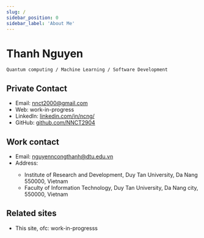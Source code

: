 ```yaml
---
slug: /
sidebar_position: 0
sidebar_label: 'About Me'
---
```


# Thanh Nguyen

`Quantum computing / Machine Learning / Software Development`

## Private Contact
- <Icon icon="fa-envelope fa-fw" size="lg" /> Email: nnct2000@gmail.com
- <Icon icon="fa-globe fa-fw" size="lg" /> Web: work-in-progress
- <Icon icon="fa-brands fa-linkedin fa-fw" size="lg" /> LinkedIn: [linkedin.com/in/ncng/](https://www.linkedin.com/in/ncng/)
- <Icon icon="fa-brands fa-github fa-fw" size="lg" /> GitHub: [github.com/NNCT2904](https://github.com/NNCT2904)

## Work contact
- <Icon icon="fa-envelope fa-fw" size="lg" /> Email: nguyenncongthanh@dtu.edu.vn
- <Icon icon="fa-building-columns fa-fw" size="lg"/> Address: 
  - Institute of Research and Development, Duy Tan University, Da Nang 550000, Vietnam
  - Faculty of Information Technology, Duy Tan University, Da Nang city, 550000, Vietnam

## Related sites
- This site, ofc: work-in-progresss